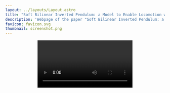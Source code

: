 ```yaml
---
layout: ../layouts/Layout.astro
title: "Soft Bilinear Inverted Pendulum: a Model to Enable Locomotion with Soft Contacts"
description: 'Webpage of the paper "Soft Bilinear Inverted Pendulum: a Model to Enable Locomotion with Soft Contacts" published in IEEE Transactions on Systems, Man, and Cybernetics: Systems.'
favicon: favicon.svg
thumbnail: screenshot.png
---
```








<Header
  title={frontmatter.title}
  authors={[
    {
      name: "Davide De Benedittis",
      url: "https://ddebenedittis.github.io/",
      institution: "University of Pisa",
      notes: ["*"],
    },
    {
      name: "Franco Angelini",
      institution: "University of Pisa",
    },
    {
      name: "Manolo Garabini",
      institution: "University of Pisa",
    },
  ]}
  conference="IEEE Transactions on Systems, Man, and Cybernetics: Systems"
  notes={[
    {
      symbol: "*",
      text: "Corresponding author",
    },
  ]}
  links={[
    {
      name: "Paper",
      url: "",
      icon: "fa-solid:file-pdf",
    },
    {
      name: "Code",
      url: "https://github.com/ddebenedittis/control_quadrupeds_soft_contacts",
      icon: "mdi:github",
    },
    {
      name: "arXiv",
      url: "",
      icon: "academicons:arxiv",
    },
  ]}
  />

<Video source={soft_bilinear_inverted_pendulum} />

<HighlightedSection>

## Abstract

The robotics research community has developed several effective techniques for quadrupedal locomotion.
Most of these methods ease the modeling and control problem by assuming a rigid contact between the feet and the terrain.
However, in the case of compliant terrain or robots equipped with soft feet, this assumption no longer holds, as the contact point moves and the reaction forces experience a delay.
This paper presents a novel approach for quadrupedal locomotion in the presence of soft contacts.
The control architecture consists of two blocks: upstream, the Motion Planner (MP) computes a feasible trajectory using Model Predictive Control (MPC); downstream, the Tracking Controller (TC) employs Hierarchical Optimization (HO) to achieve motion tracking.
This choice allows the control architecture to employ a large time horizon without heavily compromising the model's accuracy.
For the first time, both blocks consider the contact compliance: in the MP, the classic Linear Inverted Pendulum model is extended by proposing the Soft Bilinear Inverted Pendulum (SBIP) model; conversely, the Tracking Controller (TC) is a Whole-Body Controller (WBC) that considers the full dynamics model, including the soft contacts.
Simulations with multiple quadrupedal robots demonstrate that the proposed approach enables traversing soft terrains with improved stability and efficiency.
Furthermore, the performance benefits of including the compliance in the MP and TC are evaluated.
Finally, experiments on the SOLO12 robot walking on soft terrain validate the proposed approach's effectiveness.

</HighlightedSection>

## Introduction

Legged robots are designed to traverse a wide variety of natural terrains, including soft ground conditions such as snow, mud, and sand.
However, the majority of the existing control strategies do not account for the softness, leading to reduced efficiency and performance.

This work presents a two-control-blocks architecture composed of a Motion Planner (MP) and a Tracking Controller (TC).
For the first time, both blocks consider the contact compliance.
The MP uses the novel Soft Bilinear Inverted Pendulum (SBIP) model to compute a feasible trajectory for the robot.
The TC employs considers the full robot dynamics and the soft contact model, and computes the optimal joint torques using Hierarchical Optimization (HO).
The proposed approach is validated through simulations and experiments on multiple quadrupedal robots.
Additionally, the proposed approach is compared with the state-of-the-art and the effects of including the compliance in the MP and/or TC are evaluated.

<Figure caption="Block diagram of the proposed control architecture.">
    <Image source={block_diag} altText="Block diagram of the proposed control architecture." />
</Figure>

## Solution Approach

### Soft Bilinear Inverted Pendulum

The SBIP consists in a LIP that lies on a soft surface, modeled as a linear spring-damper system in the normal direction. The dynamic equations are
<LaTeX formula="
\begin{aligned}
    \ddot{x}_\mathrm{CoM} &= \frac{g + \ddot{z}_\mathrm{CoM}}{h_\mathrm{CoM}} (x_\mathrm{CoM} - 
    x_\mathrm{ZMP}) \\
    \ddot{y}_\mathrm{CoM} &= \frac{g + \ddot{z}_\mathrm{CoM}}{h_\mathrm{CoM}} (y_\mathrm{CoM} -
    y_\mathrm{ZMP}), \\
    \ddot{z}_\mathrm{CoM} &= - \ddot{\delta} = - g + \frac{1}{m} \left( k_\mathrm{p} \delta + k_\mathrm{d} \dot{\delta} \right),
\end{aligned}
" />
where <LaTeX inline formula="x_\mathrm{CoM}" />, <LaTeX inline formula="y_\mathrm{CoM}" />, and <LaTeX inline formula="z_\mathrm{CoM}" /> are the coordinates of the Center of Mass (CoM) of the robot base, <LaTeX inline formula="x_\mathrm{ZMP}" /> and <LaTeX inline formula="y_\mathrm{ZMP}" /> are the coordinates of the ZMP, <LaTeX inline formula="g" /> is the module of the gravity acceleration, <LaTeX inline formula="m" /> is the total mass of the robot, and <LaTeX inline formula="h_\mathrm{CoM}" /> is the height of the CoM relative to the terrain. Finally, terrain deformation in the SBIP contact point is <LaTeX inline formula="\delta" />, while <LaTeX inline formula="k_\mathrm{p}" /> and <LaTeX inline formula="k_\mathrm{d}" /> are the terrain stiffness and damping, respectively.

<Figure caption="Soft Bilinear Inverted Pendulum model.">
    <Image source={sbip} altText="Soft Bilinear Inverted Pendulum model." />
</Figure>

### Motion Planner

The Motion Planner uses Model Predictive Control (MPC) to compute a feasible trajectory for the robot.
It employs a simplified model (i.e. the SBIP) and optimized over a "large" time horizon.

The MPC computes the optimal ZMP positions along a sliding window.
The base trajectory is derived from the ZMP positions and the SBIP model dynamics.
The feet trajectories are computed using a simple heuristic that utilized the ZMP positions.

### Whole-Body Controller

The Whole-Body Controller (WBC) is a Tracking Controller that computes the optimal joint torques to achieve motion tracking.
It considers the full robot dynamics model over a "short" time horizon.
A legged robot mush satisfy a wide range of constraints with different importances and potentially conflicting with each other.
Hierarchical Optimization solves this problem by solving a set of conflicting tasks while respecting an assigned priority order.

The set of tasks and their priorities are

<table>
  <thead>
    <tr>
      <th style="width:20%">Priority</th>
      <th style="width:80%">Tasks</th>
    </tr>
  </thead>
  <tbody>
    <tr>
      <td>1</td>
      <td>Physical consistency</td>
    </tr>
    <tr>
      <td rowspan="3">2</td>
      <td>Actuation torque limits</td>
    </tr>
    <tr>
      <td>Contact friction cone limits</td>
    </tr>
    <tr>
      <td>Force modulation</td>
    </tr>
    <tr>
      <td>3</td>
      <td>Contact constraints</td>
    </tr>
    <tr>
      <td rowspan="3">4</td>
      <td>Base linear trajectory tracking</td>
    </tr>
    <tr>
      <td>Base angular trajectory tracking</td>
    </tr>
    <tr>
      <td>Swing feet trajectory tracking</td>
    </tr>
    <tr>
      <td rowspan="2">5</td>
      <td>Energy minimization</td>
    </tr>
    <tr>
      <td>Contact forces minimization</td>
    </tr>
  </tbody>
</table>

## Results

### Key Performance Indicators

The heading and lateral Root Mean Square Error (RMSE) are
<LaTeX formula="\begin{aligned} h_\mathrm{RMSE} &= \sqrt{\frac{\sum_{i=1}^{N}(v_{\mathrm{h}, i} - v_{\mathrm{h}, i}^\mathrm{des})^2}{N}}, \\ l_\mathrm{RMSE} &= \sqrt{\frac{\sum_{i=1}^{N}(v_{\mathrm{l}, i} - v_{\mathrm{l}, i}^\mathrm{des})^2}{N}} \end{aligned}" />
where <LaTeX inline formula="v_{\mathrm{h}, i}" /> and <LaTeX inline formula="v_{\mathrm{h}, i}^\mathrm{des}" /> are respectively the measured and commanded base velocity in the heading direction at the <LaTeX inline formula="i" />th instant, and similarly for the lateral direction; while <LaTeX inline formula="N" /> is the total number of measurements.

The slippage along a trajectory is computed as the integral of the feet's horizontal movements while in contact with the terrain
<LaTeX formula="\mathrm{slip} = \sum_{f = 1}^{4} {\sum_{i = 1}^{N} {c_f |v_{f, i}| \Delta t}}" />
where <LaTeX inline formula="c_f" /> is equal to <LaTeX inline formula="1" /> if the <LaTeX inline formula="f" />th foot is in contact with the terrain, and <LaTeX inline formula="0" /> otherwise; the velocity of the <LaTeX inline formula="f" />th foot at the <LaTeX inline formula="i" />th instant is <LaTeX inline formula="v_{f, i}" />.

The Cost of Transport (CoT) is computed by assuming that most of the energy is lost due to thermal effects and not due to the mechanical work of the actuators. It is computed with
<LaTeX formula="\mathrm{CoT} = \frac{\sum_{i = 1}^{n} {\vec{v}_{\mathrm{hor}, i} \cdot \vec{v}_i^\mathrm{des} / |\vec{v}_i^\mathrm{des}}|} {\sum_{i = 1}^{n} {\vec{\tau}_i^2}}" />
where <LaTeX inline formula="\vec{v}_{\mathrm{hor}, i}" /> and <LaTeX inline formula="\vec{v}_i^\mathrm{des}" /> are respectively the horizontal velocity and horizontal reference velocity at the <LaTeX inline formula="i" />th instant.

### Simulations

#### Controller Behavior

<TwoColumns>
  <Figure slot="left" caption="ANYmal C robot traversing a soft terrain.">
    <Video source={anymal_c} />
  </Figure>
  <Figure slot="right" caption="SOLO12 robot traversing a soft terrain.">
    <Video source={solo12} />
  </Figure>
</TwoColumns>

#### Performance Comparison

<Figure caption="Key Performance Indicators comparison.">
    <Image source={kpis} altText="Key Performance Indicators comparison." />
</Figure>

#### Fall Performance Comparison

<TwoColumns>
  <Figure slot="left" caption="Classic control approach.">
    <Video source={fall} />
  </Figure>
  <Figure slot="right" caption="Proposed control approach.">
    <Video source={nofall} />
  </Figure>
</TwoColumns>

### Experiments

<TwoColumns>
  <Figure slot="left" caption="Proposed approach traversing a flat soft terrain.">
    <Video source={exp0} />
  </Figure>
  <Figure slot="right" caption="Proposed approach traversing an inclined soft terrain.">
    <Video source={exp10} />
  </Figure>
</TwoColumns>

## Conclusion

This paper presented a novel approach for quadrupedal locomotion in the presence of soft contacts.
The proposed control architecture consists of two blocks: the Motion Planner (MP) and the Tracking Controller (TC).
The benefits of including the compliance in the MP and TC were evaluated through simulations and experiments on multiple quadrupedal robots.

## BibTeX citation

```bibtex
@misc{DeBenedittis2024Soft,
  author = "{Davide De Benedittis, Franco Angelini, Manolo Garabini}",
  title = "Soft Bilinear Inverted Pendulum: a Model to Enable Locomotion with Soft Contacts",
  year = "2024",
  howpublished = "todo",
}
```